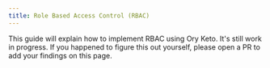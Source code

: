 ```yaml
---
title: Role Based Access Control (RBAC)
---
```


This guide will explain how to implement RBAC using Ory Keto. It's still work
in progress. If you happened to figure this out yourself, please open a PR to
add your findings on this page.
